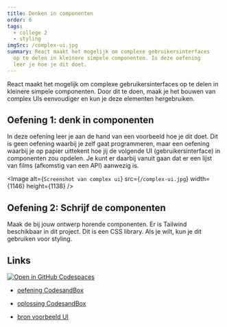 ```yaml
---
title: Denken in componenten
order: 6
tags:
  - college 2
  - styling
imgSrc: /complex-ui.jpg
summary: React maakt het mogelijk om complexe gebruikersinterfaces
  op te delen in kleinere simpele componenten. In deze oefening
  leer je hoe je dit doet.
---
```


React maakt het mogelijk om complexe gebruikersinterfaces
op te delen in kleinere simpele componenten. Door dit te doen, maak
je het bouwen van complex UIs eenvoudiger en kun je deze elementen hergebruiken.

## Oefening 1: denk in componenten

In deze oefening leer je aan de hand van een voorbeeld hoe je dit doet. Dit is
geen oefening waarbij je zelf gaat programmeren, maar een oefening waarbij je
op papier uittekent hoe jij de volgende UI (gebruikersinterface) in componenten
zou opdelen. Je kunt er daarbij vanuit gaan dat er een lijst van films (afkomstig
van een API) aanwezig is.

<Image
  alt={`Screenshot van complex ui`}
  src={`/complex-ui.jpg`}
  width={1146}
  height={1138}
/>

## Oefening 2: Schrijf de componenten

Maak de bij jouw ontwerp horende componenten. Er is Tailwind beschikbaar
in dit project. Dit is een CSS library. Als je wilt, kun je dit gebruiken voor styling.

## Links

[![Open in GitHub Codespaces](https://github.com/codespaces/badge.svg)](https://github.com/codespaces/new?hide_repo_select=true&ref=main&repo=597837686&machine=basicLinux32gb&devcontainer_path=.devcontainer%2Foefening-denken-in-componenten%2Fdevcontainer.json&location=WestEurope)

- [oefening CodesandBox](https://githubbox.com/annbeemsterboer/reactjs-basis/tree/main/oefeningen/denken-in-componenten)
- [oplossing CodesandBox](https://githubbox.com/annbeemsterboer/reactjs-basis/tree/main/oefeningen/denken-in-componenten-oplossing)

- [bron voorbeeld UI](https://tailwindcss.com/)
